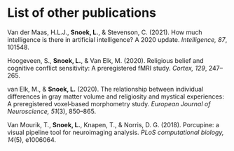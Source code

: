 # List of other publications {-}
\chaptermark{List of other publications}

Van der Maas, H.L.J., **Snoek, L.**, & Stevenson, C. (2021). How much intelligence is there in artificial intelligence? A 2020 update. _Intelligence, 87_, 101548.
\vspace{2mm}

Hoogeveen, S., **Snoek, L.**, & Van Elk, M. (2020). Religious belief and cognitive conflict sensitivity: A preregistered fMRI study. _Cortex, 129_, 247--265.
\vspace{2mm}

van Elk, M., & **Snoek, L.** (2020). The relationship between individual differences in gray matter volume and religiosity and mystical experiences: A preregistered voxel‐based morphometry study. _European Journal of Neuroscience, 51_(3), 850--865.
\vspace{2mm}

Van Mourik, T., **Snoek, L.**, Knapen, T., & Norris, D. G. (2018). Porcupine: a visual pipeline tool for neuroimaging analysis. _PLoS computational biology, 14_(5), e1006064.

\normalsize
\setlength{\parindent}{1.5em}